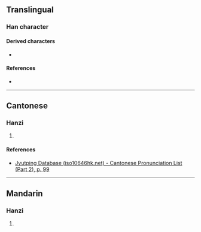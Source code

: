 {{character info}}
==Translingual==

===Han character===
{{Han char|rn=46|rad=山|as=07|sn=10|four=|canj=UOLK|ids=⿱山攸}}

====Derived characters====
* {{l|mul|[[𩥘]]}}

====References====
* {{Han ref|kx=0311.360|dkj=08100|dj=0612.040|hdz=10774.200|uh=5CF3|ud=23795}}

----

==Cantonese==

===Hanzi===
{{yue-hanzi|jyut=[[jau4]]|y=yau4}}

# {{rfdef|yue|sort=山07}}

====References====
* [http://www.iso10646hk.net/jp/document/download.jsp Jyutping Database (iso10646hk.net) - Cantonese Pronunciation List (Part 2), p. 99]

----

==Mandarin==

===Hanzi===
{{cmn-hanzi|pin=[[yóu]] ([[you2]])|wg=yu<sup>2</sup>}}

# {{rfdef|cmn|sort=山07}}